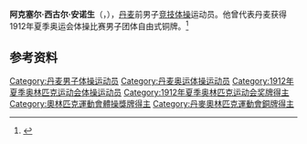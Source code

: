{{NoteTA|G1=Sports}}
'''阿克塞尔·西古尔·安诺生'''（{{lang-da|Axel Sigurd Andersen}}，{{bd|1891年|12月20日|1931年|5月15日}}），[[丹麦|丹麦]]前男子[[竞技体操|竞技体操]]运动员。他曾代表丹麦获得1912年夏季奥运会体操比赛男子团体自由式铜牌。<ref>{{Cite web|title=Axel Sigurd ANDERSEN|url=https://www.olympic.org/axel-sigurd-andersen|accessdate=2021-03-29|work=International Olympic Committee|archive-date=2016-10-07|archive-url=https://web.archive.org/web/20161007144153/https://www.olympic.org/axel-sigurd-andersen|dead-url=no}}</ref>

== 参考资料 ==
{{reflist}}

{{Authority control}}
{{DEFAULTSORT:Andersen, Axel}}
[[Category:丹麦男子体操运动员|Category:丹麦男子体操运动员]]
[[Category:丹麦奥运体操运动员|Category:丹麦奥运体操运动员]]
[[Category:1912年夏季奥林匹克运动会体操运动员|Category:1912年夏季奥林匹克运动会体操运动员]]
[[Category:1912年夏季奥林匹克运动会奖牌得主|Category:1912年夏季奥林匹克运动会奖牌得主]]
[[Category:奧林匹克運動會體操獎牌得主|Category:奧林匹克運動會體操獎牌得主]]
[[Category:丹麥奧林匹克運動會銅牌得主|Category:丹麥奧林匹克運動會銅牌得主]]